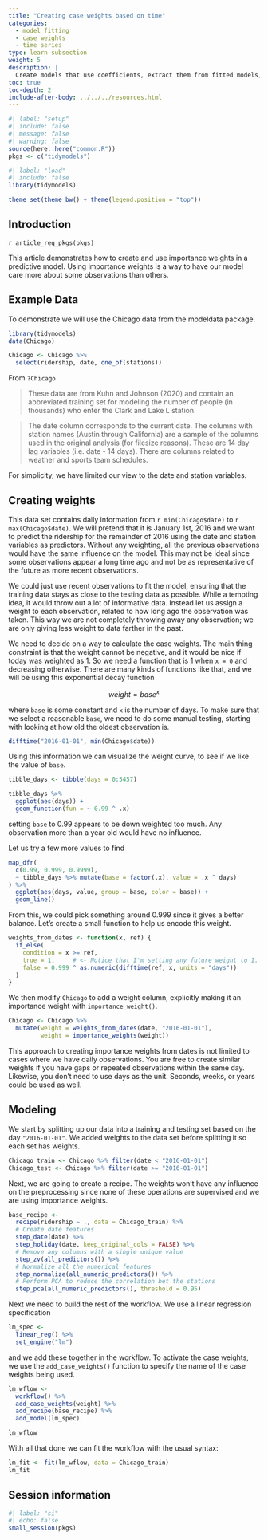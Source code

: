 ```yaml
---
title: "Creating case weights based on time"
categories:
  - model fitting
  - case weights
  - time series
type: learn-subsection
weight: 5
description: | 
  Create models that use coefficients, extract them from fitted models, and visualize them.
toc: true
toc-depth: 2
include-after-body: ../../../resources.html
---
```


```r
#| label: "setup"
#| include: false
#| message: false
#| warning: false
source(here::here("common.R"))
pkgs <- c("tidymodels")
```
  
```r
#| label: "load"
#| include: false
library(tidymodels)

theme_set(theme_bw() + theme(legend.position = "top"))
```

## Introduction

`r article_req_pkgs(pkgs)`

This article demonstrates how to create and use importance weights in a predictive model. Using importance weights is a way to have our model care more about some observations than others.

## Example Data

To demonstrate we will use the Chicago data from the modeldata package.

```r
library(tidymodels)
data(Chicago)

Chicago <- Chicago %>%
  select(ridership, date, one_of(stations))
```

From `?Chicago`

> These data are from Kuhn and Johnson (2020) and contain an abbreviated training set for modeling the number of people (in thousands) who enter the Clark and Lake L station.

> The date column corresponds to the current date. The columns with station names (Austin through California) are a sample of the columns used in the original analysis (for filesize reasons). These are 14 day lag variables (i.e. date - 14 days). There are columns related to weather and sports team schedules.

For simplicity, we have limited our view to the date and station variables.

## Creating weights

This data set contains daily information from `r min(Chicago$date)` to `r max(Chicago$date)`. We will pretend that it is January 1st, 2016 and we want to predict the ridership for the remainder of 2016 using the date and station variables as predictors. Without any weighting, all the previous observations would have the same influence on the model. This may not be ideal since some observations appear a long time ago and not be as representative of the future as more recent observations. 

We could just use recent observations to fit the model, ensuring that the training data stays as close to the testing data as possible. While a tempting idea, it would throw out a lot of informative data. Instead let us assign a weight to each observation, related to how long ago the observation was taken. This way we are not completely throwing away any observation; we are only giving less weight to data farther in the past. 

We need to decide on a way to calculate the case weights. The main thing constraint is that the weight cannot be negative, and it would be nice if today was weighted as 1. So we need a function that is 1 when `x = 0` and decreasing otherwise. There are many kinds of functions like that, and we will be using this exponential decay function

$$ weight = base ^ x $$

where `base` is some constant and `x` is the number of days. To make sure that we select a reasonable `base`, we need to do some manual testing, starting with looking at how old the oldest observation is.

```r
difftime("2016-01-01", min(Chicago$date))
```

Using this information we can visualize the weight curve, to see if we like the value of `base`.

```r
tibble_days <- tibble(days = 0:5457)

tibble_days %>%
  ggplot(aes(days)) +
  geom_function(fun = ~ 0.99 ^ .x)
```

setting `base` to 0.99 appears to be down weighted too much. Any observation more than a year old would have no influence.

Let us try a few more values to find 

```r
map_dfr(
  c(0.99, 0.999, 0.9999),
  ~ tibble_days %>% mutate(base = factor(.x), value = .x ^ days)
) %>%
  ggplot(aes(days, value, group = base, color = base)) +
  geom_line()
```

From this, we could pick something around 0.999 since it gives a better balance. Let's create a small function to help us encode this weight. 

```r
weights_from_dates <- function(x, ref) {
  if_else(
    condition = x >= ref,
    true = 1,     # <- Notice that I'm setting any future weight to 1.
    false = 0.999 ^ as.numeric(difftime(ref, x, units = "days"))
  )
}
```

We then modify `Chicago` to add a weight column, explicitly making it an importance weight with `importance_weight()`.

```r
Chicago <- Chicago %>%
  mutate(weight = weights_from_dates(date, "2016-01-01"),
         weight = importance_weights(weight))
```

This approach to creating importance weights from dates is not limited to cases where we have daily observations. You are free to create similar weights if you have gaps or repeated observations within the same day. Likewise, you don't need to use days as the unit. Seconds, weeks, or years could be used as well.

## Modeling

We start by splitting up our data into a training and testing set based on the day `"2016-01-01"`. We added weights to the data set before splitting it so each set has weights.

```r
Chicago_train <- Chicago %>% filter(date < "2016-01-01")
Chicago_test <- Chicago %>% filter(date >= "2016-01-01")
```

Next, we are going to create a recipe. The weights won't have any influence on the preprocessing since none of these operations are supervised and we are using importance weights.

```r
base_recipe <-
  recipe(ridership ~ ., data = Chicago_train) %>%
  # Create date features
  step_date(date) %>%
  step_holiday(date, keep_original_cols = FALSE) %>%
  # Remove any columns with a single unique value
  step_zv(all_predictors()) %>%
  # Normalize all the numerical features
  step_normalize(all_numeric_predictors()) %>%
  # Perform PCA to reduce the correlation bet the stations
  step_pca(all_numeric_predictors(), threshold = 0.95)
```

Next we need to build the rest of the workflow. We use a linear regression specification

```r
lm_spec <-
  linear_reg() %>%
  set_engine("lm")
```

and we add these together in the workflow. To activate the case weights, we use the `add_case_weights()` function to specify the name of the case weights being used.

```r
lm_wflow <-
  workflow() %>% 
  add_case_weights(weight) %>%
  add_recipe(base_recipe) %>%
  add_model(lm_spec)

lm_wflow
```

With all that done we can fit the workflow with the usual syntax: 

```r
lm_fit <- fit(lm_wflow, data = Chicago_train)
lm_fit
```

## Session information {#session-info}

```r
#| label: "si"
#| echo: false
small_session(pkgs)
```
